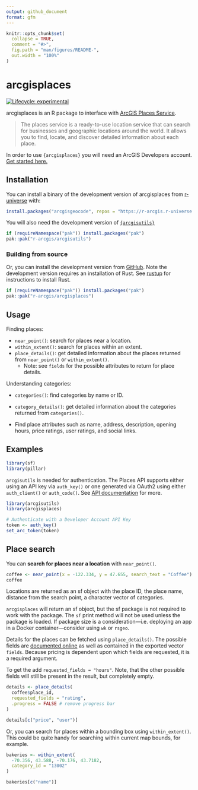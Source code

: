 ```yaml
---
output: github_document
format: gfm
---
```


<!-- README.md is generated from README.Rmd. Please edit that file -->

```r
knitr::opts_chunk$set(
  collapse = TRUE,
  comment = "#>",
  fig.path = "man/figures/README-",
  out.width = "100%"
)
```

# arcgisplaces

<!-- badges: start -->
[![Lifecycle: experimental](https://img.shields.io/badge/lifecycle-experimental-orange.svg)](https://lifecycle.r-lib.org/articles/stages.html#experimental)
<!-- badges: end -->

arcgisplaces is an R package to interface with [ArcGIS Places Service](https://developers.arcgis.com/rest/places/).

> The places service is a ready-to-use location service that can search for businesses and geographic locations around the world. It allows you to find, locate, and discover detailed information about each place.

In order to use `{arcgisplaces}` you will need an ArcGIS Developers account. [Get started here.](https://developers.arcgis.com/documentation/mapping-apis-and-services/get-started/)

## Installation

You can install a binary of the development version of arcgisplaces from [r-universe](https://r-arcgis.r-universe.dev/arcgisplaces) with:

``` r
install.packages("arcgisgeocode", repos = "https://r-arcgis.r-universe.dev")
```

You will also need the development version of [`{arcgisutils}`](https://github.com/R-ArcGIS/arcgisutils)

```r
if (requireNamespace("pak")) install.packages("pak")
pak::pak("r-arcgis/arcgisutils")
```

### Building from source

Or, you can install the development version from [GitHub](https://github.com/r-arcgis/arcgisplaces). Note the development version requires an installation of Rust. See [rustup](https://rustup.rs/) for instructions to install Rust. 

```r
if (requireNamespace("pak")) install.packages("pak")
pak::pak("r-arcgis/arcgisplaces")
```

## Usage

Finding places: 

- `near_point()`: search for places near a location.
- `within_extent()`: search for places within an extent.
- `place_details()`: get detailed information about the places returned from `near_point()` or `within_extent()`. 
  - Note: see `fields` for the possible attributes to return for place details.

Understanding categories: 

- `categories()`: find categories by name or ID.
- `category_details()`: get detailed information about the categories returned from `categories()`.

- Find place attributes such as name, address, description, opening hours, price ratings, user ratings, and social links.


## Examples

```r
library(sf)
library(pillar)

```

`arcgisutils` is needed for authentication. The Places API supports either using an API key via `auth_key()` or one generated via OAuth2 using either `auth_client()` or `auth_code()`. See [API documentation](https://developers.arcgis.com/rest/places/#authentication) for more.

```r
library(arcgisutils)
library(arcgisplaces)

# Authenticate with a Developer Account API Key
token <- auth_key()
set_arc_token(token)
```

## Place search 

You can **search for places near a location** with `near_point()`.

```r
coffee <- near_point(x = -122.334, y = 47.655, search_text = "Coffee")
coffee
```

Locations are returned as an sf object with the place ID, the place name, distance from the search point, a character vector of categories. 


::: callout-tip

`arcgisplaces` will return an sf object, but the sf package is not required to work with the package. The `sf` print method will not be used unless the package is loaded. If package size is a consideration—i.e. deploying an app in a Docker container—consider using `wk` or `rsgeo`.

:::

Details for the places can be fetched using `place_details()`. The possible fields are [documented online](https://developers.arcgis.com/rest/places/place-id-get/#requestedfields) as well as contained in the exported vector `fields`. Because pricing is dependent upon which fields are requested, it is a required argument. 

To get the add `requested_fields = "hours"`. Note, that the other possible fields will still be present in the result, but completely empty. 

```r
details <- place_details(
  coffee$place_id,
  requested_fields = "rating",
  .progress = FALSE # remove progress bar
)

details[c("price", "user")]
```

Or, you can search for places within a bounding box using `within_extent()`. This could be quite handy for searching within current map bounds, for example. 

```r
bakeries <- within_extent(
  -70.356, 43.588, -70.176, 43.7182,
  category_id = "13002"
)

bakeries[c("name")]
```